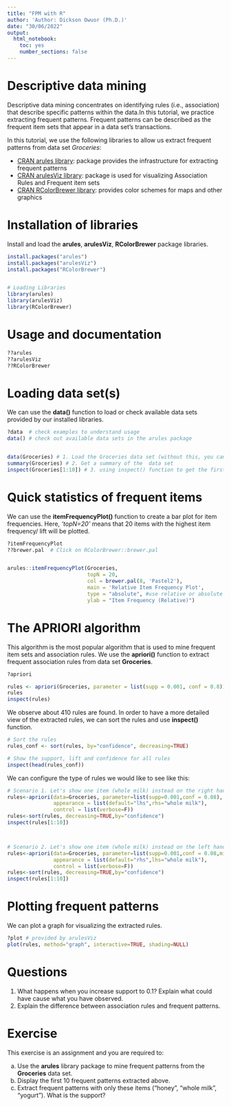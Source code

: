 ---
title: "FPM with R"
author: 'Author: Dickson Owuor (Ph.D.)'
date: "30/06/2022"
output: 
  html_notebook:
    toc: yes
    number_sections: false
---


# Descriptive data mining
Descriptive data mining concentrates on identifying rules (i.e., association) that describe specific patterns within the data.In this tutorial, we practice extracting frequent patterns. Frequent patterns can be described as the frequent item sets that appear in a data set's transactions.

In this tutorial, we use the following libraries to allow us extract frequent patterns from data set *Groceries*:

* [CRAN arules library](https://cran.r-project.org/web/packages/arules/index.html): package provides the infrastructure for extracting frequent patterns
* [CRAN arulesViz library](https://cran.r-project.org/web/packages/arulesViz/index.html): package is used for visualizing Association Rules and Frequent item sets
* [CRAN RColorBrewer library](https://cran.r-project.org/web/packages/RColorBrewer/index.html): provides color schemes for maps and other graphics



# Installation of libraries
Install and load the **arules**, **arulesViz**, **RColorBrewer** package libraries.

```{r eval=FALSE}
install.packages("arules")
install.packages("arulesViz")
install.packages("RColorBrewer")


# Loading Libraries
library(arules)
library(arulesViz)
library(RColorBrewer)
```

# Usage and documentation


```{r eval=FALSE}
??arules
??arulesViz
??RColorBrewer

```

# Loading data set(s)
We can use the **data()** function to load or check available data sets provided by our installed libraries.


```{r eval=FALSE}
?data  # check examples to understand usage
data() # check out available data sets in the arules package


data(Groceries) # 1. Load the Groceries data set (without this, you cannot use the data set)
summary(Groceries) # 2. Get a summary of the  data set
inspect(Groceries[1:10]) # 3. using inspect() function to get the first 10 transactions

```

# Quick statistics of frequent items
We can use the **itemFrequencyPlot()** function to create a bar plot for item frequencies. Here, *'topN=20'* means that 20 items with the highest item frequency/ lift will be plotted.

```{r eval=FALSE}
?itemFrequencyPlot
??brewer.pal  # Click on RColorBrewer::brewer.pal	


arules::itemFrequencyPlot(Groceries, 
                          topN = 20, 
                          col = brewer.pal(8, 'Pastel2'),
                          main = 'Relative Item Frequency Plot',
                          type = "absolute", #use relative or absolute
                          ylab = "Item Frequency (Relative)")
```

# The APRIORI algorithm
This algorithm is the most popular algorithm that is used to mine frequent item sets and  association rules. We use the **apriori()** function to extract frequent association rules from data set **Groceries**.

```{r eval=FALSE}
?apriori

rules <- apriori(Groceries, parameter = list(supp = 0.001, conf = 0.8))
rules
inspect(rules)

```

We observe about 410 rules are found. In order to have a more detailed view of the extracted rules, we can sort the rules and use **inspect()** function.


```{r eval=FALSE}
# Sort the rules
rules_conf <- sort(rules, by="confidence", decreasing=TRUE)

# Show the support, lift and confidence for all rules
inspect(head(rules_conf))

```

We can configure the type of rules we would like to see like this:


```{r eval=FALSE}
# Scenario 1. Let's show one item (whole milk) instead on the right hand side(rhs)
rules<-apriori(data=Groceries, parameter=list(supp=0.001,conf = 0.08), 
               appearance = list(default="lhs",rhs="whole milk"),
               control = list(verbose=F))
rules<-sort(rules, decreasing=TRUE,by="confidence")
inspect(rules[1:10])



# Scenario 2. Let's show one item (whole milk) instead on the left hand side (lhs)
rules<-apriori(data=Groceries, parameter=list(supp=0.001,conf = 0.08,minlen=2), 
               appearance = list(default="rhs",lhs="whole milk"),
               control = list(verbose=F))
rules<-sort(rules, decreasing=TRUE,by="confidence")
inspect(rules[1:10])

```


# Plotting frequent patterns
We can plot a graph for visualizing the extracted rules.

```{r eval=FALSE}
?plot # provided by arulesViz
plot(rules, method="graph", interactive=TRUE, shading=NULL)

```


# Questions
1. What happens when you increase support to 0.1? Explain what could have cause what you have observed.
2. Explain the difference between association rules and frequent patterns.


# Exercise
This exercise is an assignment and you are required to:

a. Use the **arules** library package to mine frequent patterns from the **Groceries** data set.
b. Display the first 10 frequent patterns extracted above.
c. Extract frequent patterns with only these items ("honey", "whole milk", "yogurt"). What is the support?
